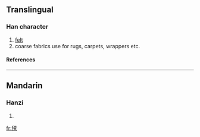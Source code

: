 ==Translingual==
===Han character===
{{Han char|rn=82|rad=毛|as=13|sn=17|four=|canj=竹山卜田一 (HUYWM)}}
# [[felt]]
# coarse fabrics use for rugs, carpets, wrappers etc.
====References====
{{Han ref|kx=0596.311|dkj=16983|dj=0988.020|hdz=32007.100|uh=6C0A|ud=27658}}

----
==Mandarin==
===Hanzi===
{{cmn-hanzi|pin=[[zhān]] (zhan1)|wg=chan<sup>1</sup>}}
# {{defn|Mandarin}}

[[fr:氊]]